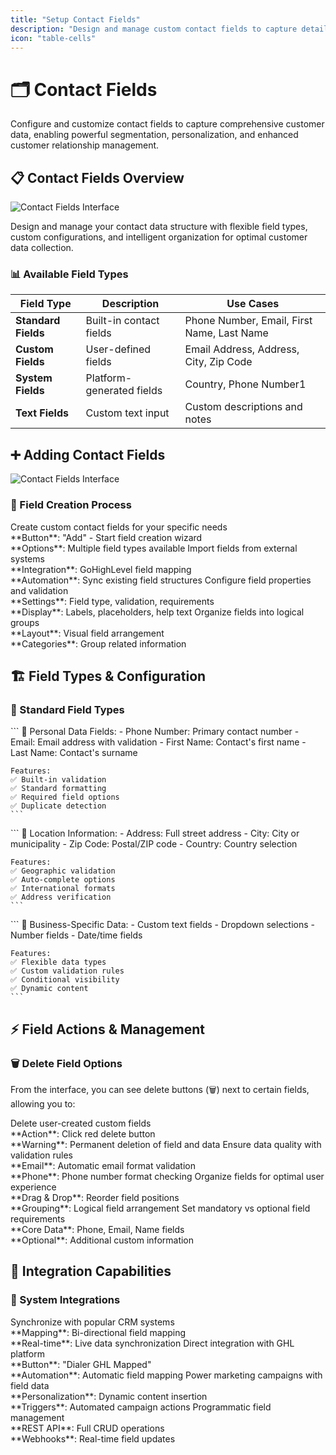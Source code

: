 ```yaml
---
title: "Setup Contact Fields"
description: "Design and manage custom contact fields to capture detailed customer information, enable advanced segmentation, and optimize data-driven marketing campaigns"
icon: "table-cells"
---
```


# 🗂️  Contact Fields

Configure and customize contact fields to capture comprehensive customer data, enabling powerful segmentation, personalization, and enhanced customer relationship management.

## 📋 Contact Fields Overview

<img
  src="/images/manage/setup-contact/overview.png"
  alt="Contact Fields Interface"
  className="rounded-lg border"
/>

Design and manage your contact data structure with flexible field types, custom configurations, and intelligent organization for optimal customer data collection.

### 📊 Available Field Types

| Field Type | Description | Use Cases |
|------------|-------------|-----------|
| **Standard Fields** | Built-in contact fields | Phone Number, Email, First Name, Last Name |
| **Custom Fields** | User-defined fields | Email Address, Address, City, Zip Code |
| **System Fields** | Platform-generated fields | Country, Phone Number1 |
| **Text Fields** | Custom text input | Custom descriptions and notes |

## ➕ Adding Contact Fields
<img
  src="/images/manage/setup-contact/add-new.png"
  alt="Contact Fields Interface"
  className="rounded-lg border"
/>
### 🎯 Field Creation Process

<CardGroup cols={2}>
  <Card title="Add New Field" icon="plus">
    Create custom contact fields for your specific needs
    <br />**Button**: "Add" - Start field creation wizard
    <br />**Options**: Multiple field types available
  </Card>
  
  <Card title="Dialer GHL Mapped" icon="link">
    Import fields from external systems
    <br />**Integration**: GoHighLevel field mapping
    <br />**Automation**: Sync existing field structures
  </Card>
  
  <Card title="Field Configuration" icon="gear">
    Configure field properties and validation
    <br />**Settings**: Field type, validation, requirements
    <br />**Display**: Labels, placeholders, help text
  </Card>
  
  <Card title="Field Organization" icon="layer-group">
    Organize fields into logical groups
    <br />**Layout**: Visual field arrangement
    <br />**Categories**: Group related information
  </Card>
</CardGroup>

## 🏗️ Field Types & Configuration

### 📝 Standard Field Types

<Tabs>
  <Tab title="Contact Information">
    ```
    👤 Personal Data Fields:
    - Phone Number: Primary contact number
    - Email: Email address with validation
    - First Name: Contact's first name
    - Last Name: Contact's surname
    
    Features:
    ✅ Built-in validation
    ✅ Standard formatting
    ✅ Required field options
    ✅ Duplicate detection
    ```
  </Tab>
  
  <Tab title="Address Fields">
    ```
    📍 Location Information:
    - Address: Full street address
    - City: City or municipality
    - Zip Code: Postal/ZIP code
    - Country: Country selection
    
    Features:
    ✅ Geographic validation
    ✅ Auto-complete options
    ✅ International formats
    ✅ Address verification
    ```
  </Tab>
  
  <Tab title="Custom Fields">
    ```
    🎯 Business-Specific Data:
    - Custom text fields
    - Dropdown selections
    - Number fields
    - Date/time fields
    
    Features:
    ✅ Flexible data types
    ✅ Custom validation rules
    ✅ Conditional visibility
    ✅ Dynamic content
    ```
  </Tab>
</Tabs>

## ⚡ Field Actions & Management

### 🗑️ Delete Field Options

From the interface, you can see delete buttons (🗑️) next to certain fields, allowing you to:

<CardGroup cols={2}>
  <Card title="Remove Custom Fields" icon="trash">
    Delete user-created custom fields
    <br />**Action**: Click red delete button
    <br />**Warning**: Permanent deletion of field and data
  </Card>
  <Card title="Field Validation" icon="shield-check">
    Ensure data quality with validation rules
    <br />**Email**: Automatic email format validation
    <br />**Phone**: Phone number format checking
  </Card>
  <Card title="Field Organization" icon="arrows-up-down">
    Organize fields for optimal user experience
    <br />**Drag & Drop**: Reorder field positions
    <br />**Grouping**: Logical field arrangement
  </Card>
  <Card title="Required Fields" icon="asterisk">
    Set mandatory vs optional field requirements
    <br />**Core Data**: Phone, Email, Name fields
    <br />**Optional**: Additional custom information
  </Card>
</CardGroup>
 
 

## 🔗 Integration Capabilities

### 🎯 System Integrations

<CardGroup cols={2}>
  <Card title="CRM Sync" icon="arrows-rotate">
    Synchronize with popular CRM systems
    <br />**Mapping**: Bi-directional field mapping
    <br />**Real-time**: Live data synchronization
  </Card>
  
  <Card title="GoHighLevel (GHL)" icon="link">
    Direct integration with GHL platform
    <br />**Button**: "Dialer GHL Mapped"
    <br />**Automation**: Automatic field mapping
  </Card>
  
  <Card title="Marketing Automation" icon="robot">
    Power marketing campaigns with field data
    <br />**Personalization**: Dynamic content insertion
    <br />**Triggers**: Automated campaign actions
  </Card>
  
  <Card title="API Access" icon="code">
    Programmatic field management
    <br />**REST API**: Full CRUD operations
    <br />**Webhooks**: Real-time field updates
  </Card>
</CardGroup>

 